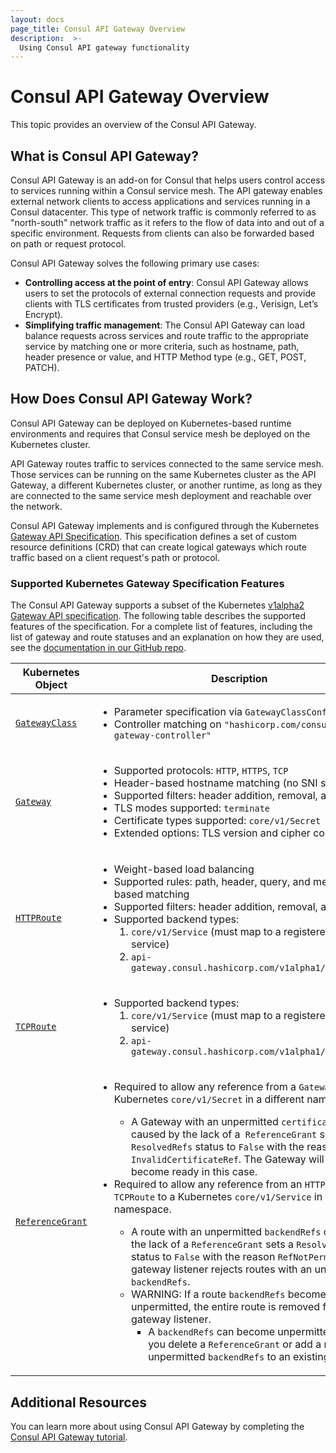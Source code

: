 ```yaml
---
layout: docs
page_title: Consul API Gateway Overview
description:  >-
  Using Consul API gateway functionality
---
```


# Consul API Gateway Overview

This topic provides an overview of the Consul API Gateway.

## What is Consul API Gateway?

Consul API Gateway is an add-on for Consul that helps users control access to services running within a Consul service mesh. The API gateway enables external network clients to access applications and services running in a Consul datacenter. This type of network traffic is commonly referred to as "north-south" network traffic as it refers to the flow of data into and out of a specific environment. Requests from clients can also be forwarded based on path or request protocol.

Consul API Gateway solves the following primary use cases:

- **Controlling access at the point of entry**: Consul API Gateway allows users to set the protocols of external connection requests and provide clients with TLS certificates from trusted providers (e.g., Verisign, Let’s Encrypt).
- **Simplifying traffic management**: The Consul API Gateway can load balance requests across services and route traffic to the appropriate service by matching one or more criteria, such as hostname, path, header presence or value, and HTTP Method type (e.g., GET, POST, PATCH).

## How Does Consul API Gateway Work?

Consul API Gateway can be deployed on Kubernetes-based runtime environments and requires that Consul service mesh be deployed on the Kubernetes cluster.

API Gateway routes traffic to services connected to the same service mesh. Those services can be running on the same Kubernetes cluster as the API Gateway, a different Kubernetes cluster, or another runtime, as long as they are connected to the same service mesh deployment and reachable over the network.

Consul API Gateway implements and is configured through the Kubernetes [Gateway API Specification](https://gateway-api.sigs.k8s.io/). This specification defines a set of custom resource definitions (CRD) that can create logical gateways which route traffic based on a client request's path or protocol.

### Supported Kubernetes Gateway Specification Features

The Consul API Gateway supports a subset of the Kubernetes [v1alpha2 Gateway API specification](https://gateway-api.sigs.k8s.io/v1alpha2/references/spec/). The following table
describes the supported features of the specification. For a complete list of features, including the list of gateway and route statuses and an explanation on how they
are used, see the [documentation in our GitHub repo](https://github.com/hashicorp/consul-api-gateway/blob/main/dev/docs/supported-features.md).

| Kubernetes Object  | Description |
| ----- | ----------------------------- |
| [`GatewayClass`](https://gateway-api.sigs.k8s.io/v1alpha2/references/spec/#gateway.networking.k8s.io/v1alpha2.GatewayClass) | <ul><li>Parameter specification via `GatewayClassConfig` CRD</li><li>Controller matching on `"hashicorp.com/consul-api-gateway-controller"`</li></ul> |
| [`Gateway`](https://gateway-api.sigs.k8s.io/v1alpha2/references/spec/#gateway.networking.k8s.io/v1alpha2.Gateway) | <ul><li>Supported protocols: `HTTP`, `HTTPS`, `TCP`</li><li>Header-based hostname matching (no SNI support)</li><li>Supported filters: header addition, removal, and setting</li><li>TLS modes supported: `terminate`</li><li>Certificate types supported: `core/v1/Secret`</li><li>Extended options: TLS version and cipher constraints</li></ul> |
| [`HTTPRoute`](https://gateway-api.sigs.k8s.io/v1alpha2/references/spec/#gateway.networking.k8s.io/v1alpha2.HTTPRoute) | <ul><li>Weight-based load balancing</li><li>Supported rules: path, header, query, and method-based matching</li><li>Supported filters: header addition, removal, and setting</li><li>Supported backend types: <ol><li>`core/v1/Service` (must map to a registered Consul service)</li><li>`api-gateway.consul.hashicorp.com/v1alpha1/MeshService`</li></ol></li></ul> |
| [`TCPRoute`](https://gateway-api.sigs.k8s.io/v1alpha2/references/spec/#gateway.networking.k8s.io/v1alpha2.TCPRoute) | <ul><li>Supported backend types: <ol><li>`core/v1/Service` (must map to a registered Consul service)</li><li>`api-gateway.consul.hashicorp.com/v1alpha1/MeshService`</li></ol></li></ul> |
| [`ReferenceGrant`](https://gateway-api.sigs.k8s.io/v1alpha2/references/spec/#gateway.networking.k8s.io/v1alpha2.ReferenceGrant) | <ul><li>Required to allow any reference from a `Gateway` to a Kubernetes `core/v1/Secret` in a different namespace.</li><ul><li>A Gateway with an unpermitted `certificateRefs` caused by the lack of a` ReferenceGrant` sets a `ResolvedRefs` status to `False` with the reason `InvalidCertificateRef`. The Gateway will not become ready in this case.</li></ul><li>Required to allow any reference from an `HTTPRoute` or `TCPRoute` to a Kubernetes `core/v1/Service` in a different namespace.</li><ul><li>A route with an unpermitted `backendRefs` caused by the lack of a `ReferenceGrant` sets a `ResolvedRefs` status to `False` with the reason `RefNotPermitted`. The gateway listener rejects routes with an unpermitted `backendRefs`.</li><li>WARNING: If a route `backendRefs` becomes unpermitted, the entire route is removed from the gateway listener. <ul><li>A `backendRefs` can become unpermitted when you delete a `ReferenceGrant` or add a new unpermitted `backendRefs` to an existing route.</li></ul></li></ul></ul> |

## Additional Resources

You can learn more about using Consul API Gateway by completing the [Consul API Gateway tutorial](https://learn.hashicorp.com/tutorials/consul/kubernetes-api-gateway).
